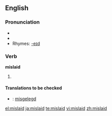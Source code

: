 ==English==

=== Pronunciation ===
*{{IPA|/mɪs'leɪd/}}
*{{audio|en-us-mislaid.ogg|Audio (US)}}
*Rhymes: [[Rhymes:English:-eɪd|-eɪd]]

=== Verb ===
'''mislaid'''
# {{past of|[[mislay]]}}

==== Translations to be checked====
*{{ttbc|Dutch}}: [[misgelegd]]

[[el:mislaid]]
[[ja:mislaid]]
[[te:mislaid]]
[[vi:mislaid]]
[[zh:mislaid]]